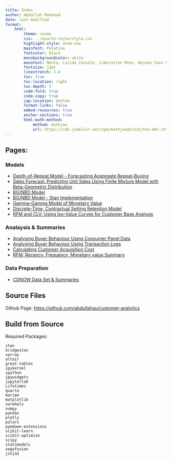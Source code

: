 ```yaml
---
title: Index
author: Abdullah Mahmood
date: last-modified
format:
    html:
        theme: cosmo
        css: ../quarto-style/style.css        
        highlight-style: atom-one        
        mainfont: Palatino
        fontcolor: black
        monobackgroundcolor: white
        monofont: Menlo, Lucida Console, Liberation Mono, DejaVu Sans Mono, Bitstream Vera Sans Mono, Courier New, monospace
        fontsize: 13pt
        linestretch: 1.4
        toc: true
        toc-location: right
        toc-depth: 5
        code-fold: true
        code-copy: true
        cap-location: bottom
        format-links: false
        embed-resources: true
        anchor-sections: true
        html-math-method:
            method: mathjax
            url: https://cdn.jsdelivr.net/npm/mathjax@3/es5/tex-mml-chtml.js
---
```


## Pages:

### Models

- [Depth-of-Repeat Model - Forecasting Aggregate Repeat-Buying](https://abdullahau.github.io/customer-analytics/DoR-Model)
- [Sales Forecast: Predicting Unit Sales Using Finite Mixture Model with Beta-Geometric Distribution](https://abdullahau.github.io/customer-analytics/Sales-Forecast-Finite-Mixture-Beta-Geometric)
- [BG/NBD Model](https://abdullahau.github.io/customer-analytics/BG-NBD-Model)
- [BG/NBD Model - Stan Implementation](https://abdullahau.github.io/customer-analytics/BG-NBD-Model-Stan)
- [Gamma-Gamma Model of Monetary Value](https://abdullahau.github.io/customer-analytics/gamma-gamma)
- [Discrete-Time, Contractual Setting Retention Model](https://abdullahau.github.io/customer-analytics/subscription-retention-model)
- [RFM and CLV: Using Iso-Value Curves for Customer Base Analysis](https://abdullahau.github.io/customer-analytics/RFM-and-CLV)

### Analaysis & Summaries

- [Analysing Buyer Behaviour Using Consumer Panel Data](https://abdullahau.github.io/customer-analytics/buyer-behavior-summary-panel-data)
- [Analysing Buyer Behaviour Using Transaction Logs](https://abdullahau.github.io/customer-analytics/buyer-behavior-summary-transaction-log)
- [Calculating Customer Acquisition Cost](https://abdullahau.github.io/customer-analytics/Customer-Acquisition-Cost)
- [RFM: Recency, Frequency, Monetary value Summary](https://abdullahau.github.io/customer-analytics/RFM-Summary)

### Data Preparation

- [CDNOW Data Set & Summaries](https://abdullahau.github.io/customer-analytics/CDNOW-Dataset)

## Source Files

Github Page: [https://github.com/abdullahau/customer-analytics](https://github.com/abdullahau/customer-analytics)

## Build from Source

Required Packages:

```
stan
bridgestan
xarray
altair
great-tables
ipykernel
ipython
ipywidgets
jupyterlab
Lifetimes
quarto
marimo
matplotlib
narwhals
numpy
pandas
plotly
polars
pymdown-extensions
scikit-learn
scikit-optimize
scipy
statsmodels
vegafusion
jinja2
```

